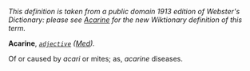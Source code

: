 ''This definition is taken from a public domain 1913 edition of Webster's Dictionary: please see [[Acarine]] for the new Wiktionary definition of this term.''

'''Acarine''', ''<code>[[adjective (part of speech)|adjective]]</code>'' ''([[Med (subject)|Med]]).''

Of or caused by ''acari'' or mites; as, ''acarine'' diseases.